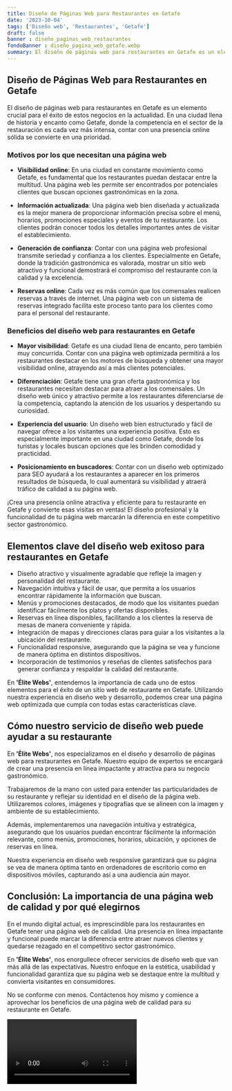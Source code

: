 ```yaml
---
title: Diseño de Páginas Web para Restaurantes en Getafe
date: '2023-10-04'
tags: ['Diseño web', 'Restaurantes', 'Getafe']
draft: false
banner : diseño_paginas_web_restaurantes
fondoBanner : diseño_pagina_web_getafe.webp
summary: El diseño de páginas web para restaurantes en Getafe es un elemento crucial para el éxito de estos negocios en la actualidad. En una ciudad llena de historia y encanto como Getafe, donde la competencia en el sector de la restauración es cada vez más intensa, contar con una presencia online sólida se convierte en una prioridad.
---
```


## Diseño de Páginas Web para Restaurantes en Getafe

El diseño de páginas web para restaurantes en Getafe es un elemento crucial para el éxito de estos negocios en la actualidad. En una ciudad llena de historia y encanto como Getafe, donde la competencia en el sector de la restauración es cada vez más intensa, contar con una presencia online sólida se convierte en una prioridad.

### Motivos por los que necesitan una página web

- **Visibilidad online**: En una ciudad en constante movimiento como Getafe, es fundamental que los restaurantes puedan destacar entre la multitud. Una página web les permite ser encontrados por potenciales clientes que buscan opciones gastronómicas en la zona.

- **Información actualizada**: Una página web bien diseñada y actualizada es la mejor manera de proporcionar información precisa sobre el menú, horarios, promociones especiales y eventos de tu restaurante. Los clientes podrán conocer todos los detalles importantes antes de visitar el establecimiento.

- **Generación de confianza**: Contar con una página web profesional transmite seriedad y confianza a los clientes. Especialmente en Getafe, donde la tradición gastronómica es valorada, mostrar un sitio web atractivo y funcional demostrará el compromiso del restaurante con la calidad y la excelencia.

- **Reservas online**: Cada vez es más común que los comensales realicen reservas a través de internet. Una página web con un sistema de reservas integrado facilita este proceso tanto para los clientes como para el personal del restaurante.

### Beneficios del diseño web para restaurantes en Getafe

- **Mayor visibilidad**: Getafe es una ciudad llena de encanto, pero también muy concurrida. Contar con una página web optimizada permitirá a los restaurantes destacar en los motores de búsqueda y obtener una mayor visibilidad online, atrayendo así a más clientes potenciales.

- **Diferenciación**: Getafe tiene una gran oferta gastronómica y los restaurantes necesitan destacar para atraer a los comensales. Un diseño web único y atractivo permite a los restaurantes diferenciarse de la competencia, captando la atención de los usuarios y despertando su curiosidad.

- **Experiencia del usuario**: Un diseño web bien estructurado y fácil de navegar ofrece a los visitantes una experiencia positiva. Esto es especialmente importante en una ciudad como Getafe, donde los turistas y locales buscan opciones que les brinden comodidad y practicidad.

- **Posicionamiento en buscadores**: Contar con un diseño web optimizado para SEO ayudará a los restaurantes a aparecer en los primeros resultados de búsqueda, lo cual aumentará su visibilidad y atraerá tráfico de calidad a su página web.

¡Crea una presencia online atractiva y eficiente para tu restaurante en Getafe y convierte esas visitas en ventas! El diseño profesional y la funcionalidad de tu página web marcarán la diferencia en este competitivo sector gastronómico.

<GifSeo />

<Cta />

## Elementos clave del diseño web exitoso para restaurantes en Getafe

- Diseño atractivo y visualmente agradable que refleje la imagen y personalidad del restaurante.
- Navegación intuitiva y fácil de usar, que permita a los usuarios encontrar rápidamente la información que buscan.
- Menús y promociones destacados, de modo que los visitantes puedan identificar fácilmente los platos y ofertas disponibles.
- Reservas en línea disponibles, facilitando a los clientes la reserva de mesas de manera conveniente y rápida.
- Integración de mapas y direcciones claras para guiar a los visitantes a la ubicación del restaurante.
- Funcionalidad responsive, asegurando que la página se vea y funcione de manera óptima en distintos dispositivos.
- Incorporación de testimonios y reseñas de clientes satisfechos para generar confianza y respaldar la calidad del restaurante.

En **'Élite Webs'**, entendemos la importancia de cada uno de estos elementos para el éxito de un sitio web de restaurante en Getafe. Utilizando nuestra experiencia en diseño web y desarrollo, podemos crear una página web optimizada que cumpla con todas estas características clave.

## Cómo nuestro servicio de diseño web puede ayudar a su restaurante

En **'Élite Webs'**, nos especializamos en el diseño y desarrollo de páginas web para restaurantes en Getafe. Nuestro equipo de expertos se encargará de crear una presencia en línea impactante y atractiva para su negocio gastronómico.

Trabajaremos de la mano con usted para entender las particularidades de su restaurante y reflejar su identidad en el diseño de la página web. Utilizaremos colores, imágenes y tipografías que se alineen con la imagen y ambiente de su establecimiento.

Además, implementaremos una navegación intuitiva y estratégica, asegurando que los usuarios puedan encontrar fácilmente la información relevante, como menús, promociones, horarios, ubicación, y opciones de reservas en línea.

Nuestra experiencia en diseño web responsive garantizará que su página se vea de manera óptima tanto en ordenadores de escritorio como en dispositivos móviles, capturando así a una audiencia aún mayor.

## Conclusión: La importancia de una página web de calidad y por qué elegirnos

En el mundo digital actual, es imprescindible para los restaurantes en Getafe tener una página web de calidad. Una presencia en línea impactante y funcional puede marcar la diferencia entre atraer nuevos clientes y quedarse rezagado en el competitivo sector gastronómico.

En **'Élite Webs'**, nos enorgullece ofrecer servicios de diseño web que van más allá de las expectativas. Nuestro enfoque en la estética, usabilidad y funcionalidad garantiza que su página web se destaque entre la multitud y convierta visitantes en consumidores.

No se conforme con menos. Contáctenos hoy mismo y comience a aprovechar los beneficios de una página web de calidad para su restaurante en Getafe.

<Video />

<CtaBot job='Restaurantes' city='Getafe'/>

<Gmaps query='Getafe+españa+maps' />